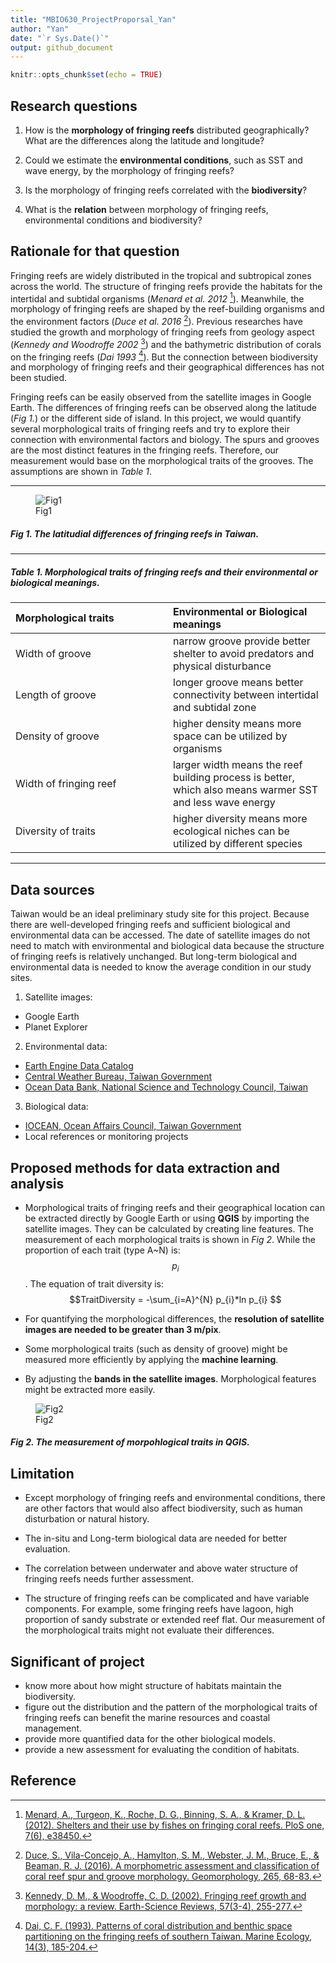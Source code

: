 ```yaml
---
title: "MBIO630_ProjectProporsal_Yan"
author: "Yan"
date: "`r Sys.Date()`"
output: github_document
---
```


```r
knitr::opts_chunk$set(echo = TRUE)
```

## Research questions

1. How is the **morphology of fringing reefs** distributed geographically? What are the differences along the latitude and longitude?

2. Could we estimate the **environmental conditions**, such as SST and wave energy, by the morphology of fringing reefs?

3. Is the morphology of fringing reefs correlated with the **biodiversity**?

4. What is the **relation** between morphology of fringing reefs, environmental conditions and biodiversity?

## Rationale for that question

Fringing reefs are widely distributed in the tropical and subtropical zones across the world. The structure of fringing reefs provide the habitats for the intertidal and subtidal organisms (*Menard et al. 2012* [^1]). Meanwhile, the morphology of fringing reefs are shaped by the reef-building organisms and the environment factors (*Duce et al. 2016* [^2]). Previous researches have studied the growth and morphology of fringing reefs from geology aspect (*Kennedy and Woodroffe 2002* [^3]) and the bathymetric distribution of corals on the fringing reefs (*Dai 1993* [^4]). But the connection between biodiversity and morphology of fringing reefs and their geographical differences has not been studied.    

Fringing reefs can be easily observed from the satellite images in Google Earth. The differences of fringing reefs can be observed along the latitude (*Fig 1.*) or the different side of island. In this project, we would quantify several morphological traits of fringing reefs and try to explore their connection with environmental factors and biology. The spurs and grooves are the most distinct features in the fringing reefs. Therefore, our measurement would base on the morphological traits of the grooves. The assumptions are shown in *Table 1*.


 ---

![Fig1](data/Fig1.png)

##### Fig 1. The latitudial differences of fringing reefs in Taiwan.

 ---

##### Table 1. Morphological traits of fringing reefs and their environmental or biological meanings.

|Morphological traits     | Environmental or Biological meanings | 
|:---                     | :---    |
|Width of groove          | narrow groove provide better shelter to avoid predators and physical disturbance    |
|Length of groove         | longer groove means better connectivity between intertidal and subtidal zone   | 
|Density of groove        | higher density means  more space can be utilized by organisms  |
|Width of fringing reef   | larger width means the reef building process is better, which also means warmer SST and less wave energy  |
|Diversity of traits      | higher diversity means more ecological niches can be utilized  by different species  | 

 ---


## Data sources

Taiwan would be an ideal preliminary study site for this project. Because there are well-developed fringing reefs and sufficient biological and environmental data can be accessed. The date of satellite images do not need to match with environmental and biological data because the structure of fringing reefs is relatively unchanged. But long-term biological and environmental data is needed to know the average condition in our study sites.

1. Satellite images: 
  - Google Earth
  - Planet Explorer

2. Environmental data: 
  - [Earth Engine Data Catalog](https://developers.google.com/earth-engine/datasets/catalog) 
  - [Central Weather Bureau, Taiwan Government](https://www.cwb.gov.tw/V8/C/)
  - [Ocean Data Bank, National Science and Technology Council, Taiwan](https://www.odb.ntu.edu.tw/)

3. Biological data:
  - [IOCEAN, Ocean Affairs Council, Taiwan Government](https://iocean.oca.gov.tw/iOceanMap/map.aspx)
  - Local references or monitoring projects


## Proposed methods for data extraction and analysis

- Morphological traits of fringing reefs and their geographical location can be extracted directly by Google Earth or using **QGIS** by importing the satellite images. They can be calculated by creating line features. The measurement of each morphological traits is shown in *Fig 2*. While the proportion of each trait (type A~N) is: $$p_{i}$$. The equation of trait diversity is: $$TraitDiversity = -\sum_{i=A}^{N} p_{i}*ln p_{i} $$ 

- For quantifying the morphological differences, the **resolution of satellite images are needed to be greater than 3 m/pix**.

- Some morphological traits (such as density of groove) might be measured more efficiently by applying the **machine learning**. 

- By adjusting the **bands in the satellite images**. Morphological features might be extracted more easily.

![Fig2](data/Fig2.png)

##### Fig 2. The measurement of morpohlogical traits in QGIS.


## Limitation

- Except morphology of fringing reefs and environmental conditions, there are other factors that would also affect biodiversity, such as human disturbation or natural history. 

- The in-situ and Long-term biological data are needed for better evaluation.

- The correlation between underwater and above water structure of fringing reefs needs further assessment. 

- The structure of fringing reefs can be complicated and have variable components. For example, some fringing reefs have lagoon, high proportion of sandy substrate or extended reef flat. Our measurement of the morphological traits might not evaluate their differences.


## Significant of project

- know more about how might structure of habitats maintain the biodiversity.
- figure out the distribution and the pattern of the morphological traits of fringing reefs can benefit the marine resources and coastal management. 
- provide more quantified data for the other biological models.
- provide a new assessment for evaluating the condition of habitats.

## Reference

[^4]: [Dai, C. F. (1993). Patterns of coral distribution and benthic space partitioning on the fringing reefs of southern Taiwan. Marine Ecology, 14(3), 185-204.](https://doi.org/10.1111/j.1439-0485.1993.tb00479.x)

[^2]: [Duce, S., Vila-Concejo, A., Hamylton, S. M., Webster, J. M., Bruce, E., & Beaman, R. J. (2016). A morphometric assessment and classification of coral reef spur and groove morphology. Geomorphology, 265, 68-83.](https://doi.org/10.1016/j.geomorph.2016.04.018)

[^3]: [Kennedy, D. M., & Woodroffe, C. D. (2002). Fringing reef growth and morphology: a review. Earth-Science Reviews, 57(3-4), 255-277.](https://doi.org/10.1016/S0012-8252(01)00077-0)

[^1]: [Menard, A., Turgeon, K., Roche, D. G., Binning, S. A., & Kramer, D. L. (2012). Shelters and their use by fishes on fringing coral reefs. PloS one, 7(6), e38450.](https://doi.org/10.1371/journal.pone.0038450)
